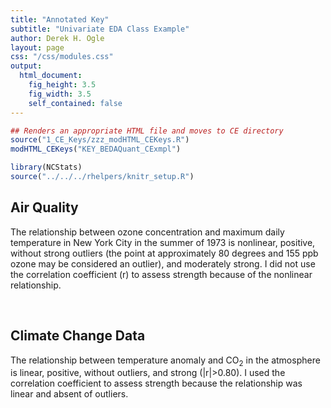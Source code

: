 ```yaml
---
title: "Annotated Key"
subtitle: "Univariate EDA Class Example"
author: Derek H. Ogle
layout: page
css: "/css/modules.css"
output:
  html_document:
    fig_height: 3.5
    fig_width: 3.5
    self_contained: false
---
```


```r
## Renders an appropriate HTML file and moves to CE directory
source("1_CE_Keys/zzz_modHTML_CEKeys.R")
modHTML_CEKeys("KEY_BEDAQuant_CExmpl")
```
```r
library(NCStats)
source("../../../rhelpers/knitr_setup.R")
```

## Air Quality
The relationship between ozone concentration and maximum daily temperature in New York City in the summer of 1973 is nonlinear, positive, without strong outliers (the point at approximately 80 degrees and 155 ppb ozone may be considered an outlier), and moderately strong. I did not use the correlation coefficient (r) to assess strength because of the nonlinear relationship.

&nbsp;

## Climate Change Data
The relationship between temperature anomaly and CO<sub>2</sub> in the atmosphere is linear, positive, without outliers, and strong (|r|&gt;0.80). I used the correlation coefficient to assess strength because the relationship was linear and absent of outliers.
